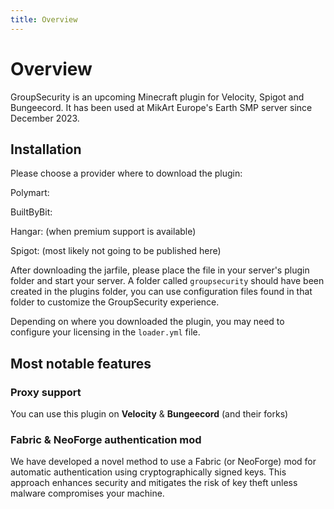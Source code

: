 ```yaml
---
title: Overview
---
```


# Overview

GroupSecurity is an upcoming Minecraft plugin for Velocity, Spigot and Bungeecord. It has been used at MikArt Europe's Earth SMP server since December 2023.

## Installation

Please choose a provider where to download the plugin:

Polymart:

BuiltByBit:

Hangar: (when premium support is available)

Spigot: (most likely not going to be published here)

After downloading the jarfile, please place the file in your server's plugin folder and start your server.
A folder called `groupsecurity` should have been created in the plugins folder, you can use configuration files found
in that folder to customize the GroupSecurity experience.

Depending on where you downloaded the plugin, you may need to configure your licensing in the `loader.yml` file.

## Most notable features

### Proxy support

You can use this plugin on **Velocity** & **Bungeecord** (and their forks)

### Fabric & NeoForge authentication mod

We have developed a novel method to use a Fabric (or NeoForge) mod for automatic authentication using cryptographically signed keys.
This approach enhances security and mitigates the risk of key theft unless malware compromises your machine.
